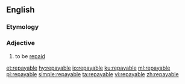 ==English==

===Etymology===
{{suffix|repay|able|lang=en}}

===Adjective===
{{en-adj|-}}

# {{context|business|of a debt|lang=en}} to be [[repaid]]

[[et:repayable]]
[[hy:repayable]]
[[io:repayable]]
[[ku:repayable]]
[[ml:repayable]]
[[pl:repayable]]
[[simple:repayable]]
[[ta:repayable]]
[[vi:repayable]]
[[zh:repayable]]